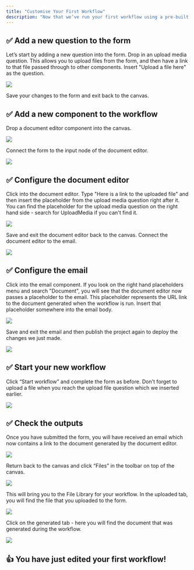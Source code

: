 ```yaml
---
title: "Customise Your First Workflow"
description: "Now that we’ve run your first workflow using a pre-built workflow, let’s look at customising it and then deploying those changes."
---
```


## ✅ Add a new question to the form

Let’s start by adding a new question into the form. Drop in an upload media question. This allows you to upload files from the form, and then have a link to that file passed through to other components. Insert "Upload a file here" as the question.

![](/images/edit1-5c3cb3daefebc28ad455829aac5b248c.png)

Save your changes to the form and exit back to the canvas.

## ✅ Add a new component to the workflow

Drop a document editor component into the canvas.

![](/images/edit2-4529dd74fdcde56c529765d73fdfd3e0.png)

Connect the form to the input node of the document editor.

![](/images/edit3-35379121092451739b527b86e54927a0.png)

## ✅ Configure the document editor

Click into the document editor. Type "Here is a link to the uploaded file" and then insert the placeholder from the upload media question right after it. You can find the placeholder for the upload media question on the right hand side - search for UploadMedia if you can't find it.

![](/images/edit4-2f1276c8f5f865b29a31ba2a96fbdd05.png)

Save and exit the document editor back to the canvas. Connect the document editor to the email.

![](/images/edit5-c008947b1699eac53e241a718a33fcc7.png)

## ✅ Configure the email

Click into the email component. If you look on the right hand placeholders menu and search "Document", you will see that the document editor now passes a placeholder to the email. This placeholder represents the URL link to the document generated when the workflow is run. Insert that placeholder somewhere into the email body.

![](/images/edit11-9b93500380741798120fdc1331f8f559.png)

Save and exit the email and then publish the project again to deploy the changes we just made.

![](/images/edit6-89e0f4b68830434abc39cbdf14c40d49.png)

## ✅ Start your new workflow

Click “Start workflow” and complete the form as before. Don't forget to upload a file when you reach the upload file question which we inserted earlier.

![](/images/edit7-45dfeebd2a0dcbc89ed4aa4f654b3103.png)

## ✅ Check the outputs

Once you have submitted the form, you will have received an email which now contains a link to the document generated by the document editor.

![](/images/edit12-a8bfa72e96f4907e6f9f50c2e10a7e5c.png)

Return back to the canvas and click “Files” in the toolbar on top of the canvas.

![](/images/edit8-59e9d2670f94dade768c2dd4a095b1ac.png)

This will bring you to the File Library for your workflow. In the uploaded tab, you will find the file that you uploaded to the form.

![](/images/edit9-4eff4faa6bd580b749f83bc5e17cbb65.png)

Click on the generated tab - here you will find the document that was generated during the workflow.

![](/images/edit10-5b66a1843b4d977ab6f7a1beb98f3269.png)

## 👍 You have just edited your first workflow!
